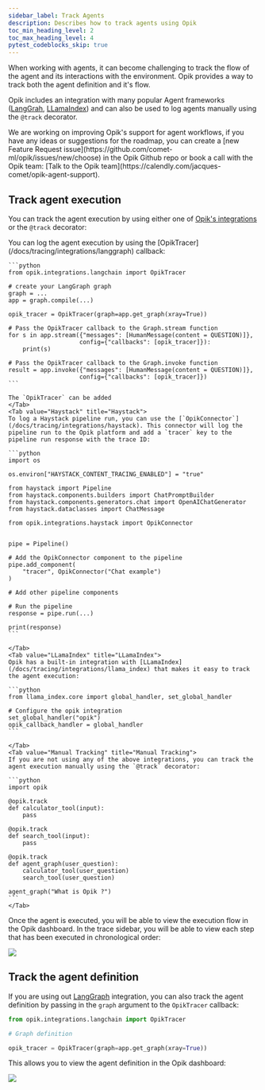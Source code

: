 ```yaml
---
sidebar_label: Track Agents
description: Describes how to track agents using Opik
toc_min_heading_level: 2
toc_max_heading_level: 4
pytest_codeblocks_skip: true
---
```


When working with agents, it can become challenging to track the flow of the agent and its interactions with the environment.
Opik provides a way to track both the agent definition and it's flow.

Opik includes an integration with many popular Agent frameworks ([LangGrah](/docs/tracing/integrations/langgraph), [LLamaIndex](/docs/tracing/integrations/llama_index))
and can also be used to log agents manually using the `@track` decorator.

<Tip>
  We are working on improving Opik's support for agent workflows, if you have any ideas or suggestions for the roadmap,
  you can create a [new Feature Request issue](https://github.com/comet-ml/opik/issues/new/choose) in the Opik Github
  repo or book a call with the Opik team: [Talk to the Opik
  team](https://calendly.com/jacques-comet/opik-agent-support).
</Tip>

## Track agent execution

You can track the agent execution by using either one of [Opik's integrations](/docs/tracing/integrations/overview) or the `@track` decorator:

<Tabs>
    <Tab value="LangGraph" title="LangGraph">
    You can log the agent execution by using the [OpikTracer](/docs/tracing/integrations/langgraph) callback:

    ```python
    from opik.integrations.langchain import OpikTracer

    # create your LangGraph graph
    graph = ...
    app = graph.compile(...)

    opik_tracer = OpikTracer(graph=app.get_graph(xray=True))

    # Pass the OpikTracer callback to the Graph.stream function
    for s in app.stream({"messages": [HumanMessage(content = QUESTION)]},
                        config={"callbacks": [opik_tracer]}):
        print(s)

    # Pass the OpikTracer callback to the Graph.invoke function
    result = app.invoke({"messages": [HumanMessage(content = QUESTION)]},
                        config={"callbacks": [opik_tracer]})
    ```

    The `OpikTracer` can be added
    </Tab>
    <Tab value="Haystack" title="Haystack">
    To log a Haystack pipeline run, you can use the [`OpikConnector`](/docs/tracing/integrations/haystack). This connector will log the pipeline run to the Opik platform and add a `tracer` key to the pipeline run response with the trace ID:

    ```python
    import os

    os.environ["HAYSTACK_CONTENT_TRACING_ENABLED"] = "true"

    from haystack import Pipeline
    from haystack.components.builders import ChatPromptBuilder
    from haystack.components.generators.chat import OpenAIChatGenerator
    from haystack.dataclasses import ChatMessage

    from opik.integrations.haystack import OpikConnector


    pipe = Pipeline()

    # Add the OpikConnector component to the pipeline
    pipe.add_component(
        "tracer", OpikConnector("Chat example")
    )

    # Add other pipeline components

    # Run the pipeline
    response = pipe.run(...)

    print(response)
    ```

    </Tab>
    <Tab value="LLamaIndex" title="LLamaIndex">
    Opik has a built-in integration with [LLamaIndex](/docs/tracing/integrations/llama_index) that makes it easy to track the agent execution:

    ```python
    from llama_index.core import global_handler, set_global_handler

    # Configure the opik integration
    set_global_handler("opik")
    opik_callback_handler = global_handler
    ```

    </Tab>
    <Tab value="Manual Tracking" title="Manual Tracking">
    If you are not using any of the above integrations, you can track the agent execution manually using the `@track` decorator:

    ```python
    import opik

    @opik.track
    def calculator_tool(input):
        pass

    @opik.track
    def search_tool(input):
        pass

    @opik.track
    def agent_graph(user_question):
        calculator_tool(user_question)
        search_tool(user_question)

    agent_graph("What is Opik ?")
    ```
    </Tab>

</Tabs>

Once the agent is executed, you will be able to view the execution flow in the Opik dashboard. In the trace sidebar, you will be able to view
each step that has been executed in chronological order:

<Frame>
  <img src="/static/img/tracing/agent_execution_flow.png" />
</Frame>

## Track the agent definition

If you are using out [LangGraph](/docs/tracing/integrations/langgraph) integration, you can also track the agent definition by passing in the `graph` argument to the `OpikTracer` callback:

```python
from opik.integrations.langchain import OpikTracer

# Graph definition

opik_tracer = OpikTracer(graph=app.get_graph(xray=True))
```

This allows you to view the agent definition in the Opik dashboard:

<Frame>
  <img src="/static/img/tracing/agent_definition.png" />
</Frame>
